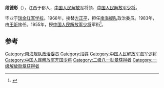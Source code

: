 '''段德彰'''（{{bd|1913年||1999年|catIdx=}}），江西于都人，[[中国人民解放军|中国人民解放军]]将领、[[中国人民解放军少将|中国人民解放军少将]]。

毕业于[[瑞金红军学校|瑞金红军学校]]。1968年，接替[[方正平|方正平]]，担任[[南海舰队|南海舰队]]政治委员。1983年，由[[王昕_(解放军)|王昕]]接任。1955年，授[[中国人民解放军少将|中国人民解放军少将]]军衔<ref>{{cite news|title=揭秘：中共首批开国将军的级别是怎样划分的？ |url=http://msn.news.ifeng.com/history/jishi/detail_2010_06/13/1620383_0.shtml |accessdate=2012-06-15 |newspaper=凤凰网（转自摘自《党史博览》2010年第5期） |date=2010-06-13 |deadurl=yes |archiveurl=https://web.archive.org/web/20120620091504/http://msn.news.ifeng.com/history/jishi/detail_2010_06/13/1620383_0.shtml |archivedate=2012-06-20 }}</ref>。

== 参考 ==
{{reflist}}
{{start box}}
{{s-mil}}
{{succession box|[[方正平|方正平]]|[[王昕_(解放军)|王昕]]|[[中国人民解放军|中国人民解放军]][[南海舰队|南海舰队]]政治委员|1968年11月-1983年8月}}
{{end box}}
{{中国军事人物小作品}}
[[Category:南海舰队政治委员|Category:南海舰队政治委员]]
[[Category:段姓|Category:段姓]]
[[Category:中国人民解放军海军少将|Category:中国人民解放军海军少将]]
[[Category:中国人民解放军开国少将|Category:中国人民解放军开国少将]]
[[Category:二级八一勋章获得者|Category:二级八一勋章获得者]]
[[Category:一级解放勋章获得者|Category:一级解放勋章获得者]]